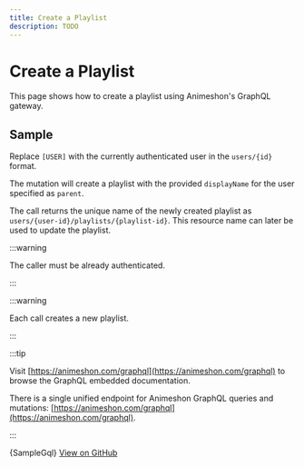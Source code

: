 ```yaml
---
title: Create a Playlist
description: TODO
---
```


# Create a Playlist

This page shows how to create a playlist using Animeshon's GraphQL gateway.

## Sample

Replace `[USER]` with the currently authenticated user in the `users/{id}` format.

The mutation will create a playlist with the provided `displayName` for the user specified as `parent`.

The call returns the unique name of the newly created playlist as `users/{user-id}/playlists/{playlist-id}`. This resource name can later be used to update the playlist.

:::warning

The caller must be already authenticated.

:::

:::warning

Each call creates a new playlist.

:::

:::tip

Visit [https://animeshon.com/graphql](https://animeshon.com/graphql) to browse the GraphQL embedded documentation.

There is a single unified endpoint for Animeshon GraphQL queries and mutations: [https://animeshon.com/graphql](https://animeshon.com/graphql).

:::


<CodeBlock language="graphql">
  {SampleGql}
</CodeBlock>
<a href="https://github.com/animeapis/graphql-samples/blob/master/quickstarts/mutation-create-playlist.gql">View on GitHub</a>
